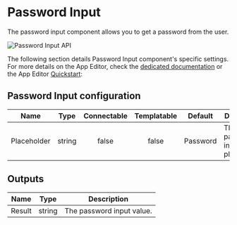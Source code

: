 

# Password Input

The password input component allows you to get a password from the user.

![Password Input API](../../assets/apps/4_app_component_library/password-input.png.webp)

The following section details Password Input component's specific settings. For more details on the App Editor, check the [dedicated documentation](../0_app_editor/index.mdx) or the App Editor [Quickstart](../../getting_started/7_apps_quickstart/index.mdx):

<div class="grid grid-cols-2 gap-6 mb-4">
    <DocCard
        color="orange"
        title="App Editor Documentation"
        description="The app editor is a low-code builder to create custom User Interfaces with components linked to runnables (scripts & flows)."
        href="/docs/apps/app_editor"
    />
    <DocCard
        color="orange"
        title="Apps Quickstart"
        description="Learn how to build your first app in a matter of minutes."
        href="/docs/getting_started/apps_quickstart"
    />
</div>

## Password Input configuration

| Name        |  Type  | Connectable | Templatable | Default  | Description                     |
| ----------- | :----: | :---------: | :---------: | :------: | ------------------------------- |
| Placeholder | string |    false    |    false    | Password | The password input placeholder. |

## Outputs

| Name   |  Type  | Description               |
| ------ | :----: | ------------------------- |
| Result | string | The password input value. |
